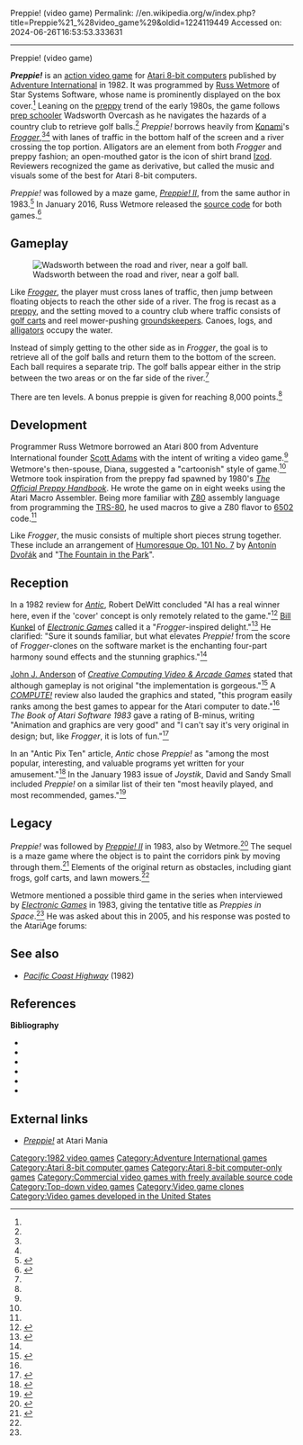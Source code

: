 Preppie! (video game)
Permalink: //en.wikipedia.org/w/index.php?title=Preppie%21_%28video_game%29&oldid=1224119449
Accessed on: 2024-06-26T16:53:53.333631



------
Preppie! (video game)
{{short description|1982 video game}}
{{Infobox video game
| title = Preppie!
| image = Preppie! (Cover).jpg
| caption = Cover art by Scott Ross
| developer = Star Systems Software
| publisher = [[Adventure International]]<br>Americana (UK)
| designer = [[Russ Wetmore]]<ref name=mania/>
| platforms = [[Atari 8-bit]]
| released = {{Video game release|NA|1982|EU|1986}}
| genre= [[Action video game|Action]]
}}

'''''Preppie!''''' is an [[Action game|action video game]] for [[Atari 8-bit computers]] published by [[Adventure International]] in 1982. It was programmed by [[Russ Wetmore]] of Star Systems Software, whose name is prominently displayed on the box cover.<ref name=mania/> Leaning on the [[preppy]] trend of the early 1980s, the game follows [[College-preparatory school|prep schooler]] Wadsworth Overcash as he navigates the hazards of a country club to retrieve golf balls.<ref name=manual/> ''Preppie!'' borrows heavily from [[Konami]]'s ''[[Frogger]]'',<ref name=kunkel/><ref name=book1983/> with lanes of traffic in the bottom half of the screen and a river crossing the top portion. Alligators are an element from both ''Frogger'' and preppy fashion; an open-mouthed gator is  the icon of shirt brand [[Izod]]. Reviewers recognized the game as derivative, but called the music and visuals some of the best for Atari 8-bit computers.

''Preppie!'' was followed by a maze game, ''[[Preppie! II]]'', from the same author in 1983.<ref name=retro>{{cite web |last1=Mozejko |first1=Michael |title=Preppie! II |url=http://www.retrogamer.net/retro_games80/preppie-ii/ |website=Retro Gamer|date=21 August 2008 }}</ref> In January 2016, Russ Wetmore released the [[source code]] for both games.<ref>{{cite web |last1=Savetz |first1=Kevin |title=Interview 113 - Russ Wetmore |url=https://ataripodcast.libsyn.com/antic-interview-113-russ-wetmore-preppie-sea-dragon-homepak |website=ANTIC: The Atari 8-bit Podcast |date=January 5, 2016}}</ref>

==Gameplay==
[[File:Preppie!_Atari_8-bit_PAL_Screenshot.png|thumb|left|Wadsworth between the road and river, near a golf ball.]]

Like ''[[Frogger]]'', the player must cross lanes of traffic, then jump between floating objects to reach the other side of a river. The frog is recast as a [[preppy]], and the setting moved to a country club where traffic consists of [[golf cart]]s and reel mower-pushing [[groundskeeper]]s. Canoes, logs, and [[alligator]]s occupy the water.

Instead of simply getting to the other side as in ''Frogger'', the goal is to retrieve all of the golf balls and return them to the bottom of the screen. Each ball requires a separate  trip. The golf  balls appear either in the strip between the two areas or on the far side of the river.<ref name=manual/>

There are ten levels. A bonus preppie is given for reaching 8,000 points.<ref name=manual/>{{clear}}

==Development==
Programmer Russ Wetmore borrowed an Atari 800 from Adventure International founder [[Scott Adams (game designer)|Scott Adams]] with the intent of writing a video game.<ref name=prepped/> Wetmore's then-spouse, Diana, suggested a "cartoonish" style of game.<ref name=savetz/> Wetmore took inspiration from the preppy fad spawned by 1980's ''[[The Official Preppy Handbook]]''. He wrote the game on in eight weeks using the Atari Macro Assembler. Being more familiar with [[Zilog Z80|Z80]] assembly language from programming the [[TRS-80]], he used macros to give a Z80 flavor to [[MOS Technology 6502|6502]] code.<ref name=savetz/>

Like ''Frogger'', the music consists of multiple short pieces strung together. These include an arrangement of [[Humoresques_(Dvořák)|Humoresque Op. 101 No. 7]] by [[Antonín Dvořák]] and "[[The Fountain in the Park]]".

==Reception==
In a 1982 review for ''[[Antic (magazine)|Antic]]'', Robert DeWitt concluded "Al has a real winner here, even if the 'cover' concept is only remotely related to the game."<ref name="dewitt">{{cite journal|last1=DeWitt|first1=Robert|title=8-Bit Product Reviews|journal=Antic|date=December 1982|volume=1|issue=5|url=http://www.atarimagazines.com/v1n5/productreviews.html}}</ref>  [[Bill Kunkel (gaming)|Bill Kunkel]] of ''[[Electronic Games]]'' called it a "''Frogger''-inspired delight."<ref name="kunkel">{{cite journal|last1=Kunkel|first1=Bill|title=Computer Gaming: Preppie!|journal=Electronic Games|date=January 1983|url=https://archive.org/details/Electronic_Games_Volume_01_Number_11_1983-01_Reese_Communications_US/page/n71 |page=72}}</ref> He clarified: "Sure it sounds familiar, but what elevates ''Preppie!'' from the score of ''Frogger''-clones on the software market is the enchanting four-part harmony sound effects and the stunning graphics."<ref name=kunkel/>

[[John J. Anderson]] of ''[[Creative Computing|Creative Computing Video & Arcade Games]]'' stated that although gameplay is not original "the implementation is gorgeous."<ref name="anderson">{{Cite magazine |last1=Anderson |first1=John J. |author-link=John J. Anderson |last2=Small |first2=David |last3=Wolcott |first3=Eric F. |date=Spring 1983 |title=Atari Personal Computer Games |url=http://www.atarimagazines.com/cva/v1n1/ataripcgames.php |magazine=Creative Computing Video & Arcade Games |page=93}}</ref> A ''[[Compute!|COMPUTE!]]'' review also lauded the graphics and stated, "this program easily ranks among the best games to appear for the Atari computer to date."<ref name="kinnamon"/> ''The Book of Atari Software 1983'' gave a rating of B-minus, writing "Animation and graphics are very good" and "I can't say it's very original in design; but, like ''Frogger'', it is lots of fun."<ref name=book1983>{{cite book |title=The Book of Atari Software 1983 |date=1983 |publisher=The Book Company |isbn=0-201-10286-2 |page=114 |url=https://archive.org/details/ataribooks-the-book-of-atari-software-1983/page/n115/mode/2up}}</ref>

In an "Antic Pix Ten" article, ''Antic'' chose ''Preppie!'' as "among the most popular, interesting, and valuable programs yet written for your amusement."<ref name="pix">{{cite journal|last1=Burns|first1=Deborah|title=Antic Pix Ten|journal=Antic|date=April 1983|volume=2|issue=1|page=57|url=http://www.atarimagazines.com/v2n1/anticpixten.html}}</ref> In the January 1983 issue of ''Joystik'', David and Sandy Small included ''Preppie!'' on a similar list of their ten "most heavily played, and most recommended, games."<ref name="small">{{cite journal |title=Computer '83 |journal=Joystik |date=January 1983 |volume=1 |issue=4 |last1=Small |first1=David |last2=Small |first2=Sandy |url=https://archive.org/details/joystik_magazine-1983-01/page/n65 |page=64}}</ref>

==Legacy==
''Preppie!'' was followed by ''[[Preppie! II]]'' in 1983, also by Wetmore.<ref>{{cite web|title=Preppie! II|url=http://www.atarimania.com/game-atari-400-800-xl-xe-preppie-ii_4088.html|website=Atari Mania}}</ref> The sequel is a maze game where the object is to paint the corridors pink by moving through them.<ref name="llamasoft">{{cite web|last1=Minter|first1=Jeff|title=Atarians of Note|url=http://minotaurproject.co.uk/blog/?p=427|website=Llamasoft Blog|date=November 27, 2016}}</ref> Elements of the original return as obstacles, including giant frogs, golf carts, and lawn mowers.<ref name="llamasoft"/>

Wetmore mentioned a possible third game in the series when interviewed by ''[[Electronic Games]]'' in 1983, giving the tentative title as ''Preppies in Space''.<ref name=prepped/> He was asked about this in 2005, and his response was posted to the AtariAge forums: {{quote|Some conceptual work was done on ''Preppie 3'', but nothing ever came of it. When I was interviewed for ''Electronic Games'' (the only place I ever mentioned P3) I was in New York for an awards ceremony and had just come from a brainstorming session to come up with some talking points for the press. The interview was more to generate buzz than to promote future products, and when the bottom fell out of the games market in the coming months, I gave up game writing to focus on other types of software, notably [[HomePak]].<ref name="atariage">{{cite web|title=Preppie Three? - Atari 8-Bit Computer Forums|url=https://atariage.com/forums/topic/65107-preppie-three/|website=AtariAge|date=February 20, 2005}}</ref>}}

==See also==
*''[[Pacific Coast Highway (video game)|Pacific Coast Highway]]'' (1982)

== References ==
{{Reflist|refs=
<ref name=mania>{{cite web |url=http://www.atarimania.com/game-atari-400-800-xl-xe-preppie_s4087.html |website=Atari Mania |title=Preppie!}}</ref>
<ref name="manual">{{cite book |title=Preppie! Manual |date=1982 |publisher=Adventure International |url=https://archive.org/details/PreppieAdventureInternational}}</ref>
<ref name="prepped">{{cite magazine|last1=Covert|first1=Colin|title=Russ Wetmore: Prepped for Success|magazine=Electronic Games|date=September 1983|url=https://archive.org/details/Electronic_Games_Volume_02_Number_07_1983-09_Reese_Communications_US/page/n85 |page=85}}</ref>
<ref name="savetz">{{cite web|last1=Savetz|first1=Kevin|title=ANTIC Interview 113 - Russ Wetmore, Preppie!, Sea Dragon, HomePak|url=http://ataripodcast.libsyn.com/antic-interview-113-russ-wetmore-preppie-sea-dragon-homepak|website=ANTIC the 8-bit Podcast|date=January 4, 2016}}</ref>
<ref name="kinnamon">{{cite magazine|last1=Kinnamon|first1=Mike|magazine=Compute!|date=January 1983|issue=32|page=140|url=http://www.atarimagazines.com/compute/issue32/069_1_REVIEWS_PREPPIE_FOR_ATARI.php |title=Preppie! For Atari}}</ref> 
}}
'''Bibliography'''
* {{cite magazine |title=Preppie! II review |last1=Yuen |first1=M.T. |magazine=Softline |volume=2 |number=3 |page=42 |date=May 1983 }}
* {{cite magazine |title=Computer '83 (Preppie! review) |magazine=Video Games |volume=1 |number=4 |page=64 |date=January 1983 }}
* {{cite magazine |title=Atari Christmas (Preppie! review) |magazine=Softside |volume=6 |number=35 |page=90 |date=1983 }}
* {{cite magazine |title=Preppie! review |last=Reichmann |first=M. |magazine=InfoAge |volume=1 |number=7 |page=29 |date=December 1982 }}
* {{cite magazine |title=Screenplay (Preppie! review) |last=Olney |first=D. |magazine=Personal Computer World |volume=6 |page=153 |date=March 1983 }}
* {{cite magazine |title=Preppie! review |magazine=Computers & Electronics |number=21 |page=102 |date=March 1983 }}

==External links==
*[http://www.atarimania.com/game-atari-400-800-xl-xe-preppie_s4087.html ''Preppie!''] at Atari Mania

[[Category:1982 video games]]
[[Category:Adventure International games]]
[[Category:Atari 8-bit computer games]]
[[Category:Atari 8-bit computer-only games]]
[[Category:Commercial video games with freely available source code]]
[[Category:Top-down video games]]
[[Category:Video game clones]]
[[Category:Video games developed in the United States]]